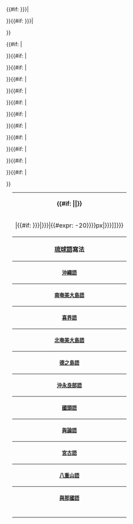 <table class="infobox bordered" style="margin: 0 0 1em 1em; width:{{#if: {{{tablewidth|}}}|{{{tablewidth}}}px|270px}}; background: {{#if: {{{background|}}}|{{{background}}}|#f7f8ff}};">
<tr><th style="background: {{#if: {{{color|}}}|{{{color}}}|#CCF}}; color: {{#if: {{{fontcolor|}}}|{{{fontcolor}}}|#000}}; line-height: 1.3em; padding: 3px;">{{#if: {{{title|}}}|{{{title}}}|{{PAGENAME}}}}
</th></tr>{{#if: {{{image|{{{img|}}}}}}|
<tr><td style="text-align: center;">{{{image|[[File:{{{img|}}}|{{#if: {{{imgwidth|{{{width|}}}}}}|{{{imgwidth|{{{width|}}}}}}|{{#expr: {{{tablewidth|250}}}-20}}}}px|{{{caption|{{{img}}}}}}]]}}}<br /><small>{{{caption|}}}</small></td></tr>}}{{#if: {{{image|{{{img|}}}}}}|
<tr><th style="background: {{#if: {{{color|}}}|{{{color}}}|#CCF}}; color: {{#if: {{{fontcolor|}}}|{{{fontcolor}}}|#000}};">[[琉球語]]寫法</th></tr>}}
<tr><td style="padding: 0;">
{{Infobox Lewchewan name/Nametable|background={{{background|}}}|kanji={{{kanji|}}}|kana={{{kana|}}}|romaji={{{romaji|}}}}}
</td></tr>{{#if: {{{ryukanji|}}}{{{ryukana|}}}{{{ryuromaji|}}}|
<tr><th style="background: {{#if: {{{color|}}}|{{{color}}}|#CCF}}; color: {{#if: {{{fontcolor|}}}|{{{fontcolor}}}|#000}};"><small>[[沖繩語]]</small></th></tr>
<tr><td style="padding: 0;">
{{Infobox Lewchewan name/Nametable|background={{{background|}}}|kanji={{{ryukanji|}}}|kana={{{ryukana|}}}|romaji={{{ryuromaji|}}}}}
</td></tr>}}{{#if: {{{amskanji|}}}{{{amskana|}}}{{{amsromaji|}}}|
<tr><th style="background: {{#if: {{{color|}}}|{{{color}}}|#CCF}}; color: {{#if: {{{fontcolor|}}}|{{{fontcolor}}}|#000}};"><small>[[南奄美大島語]]</small></th></tr>
<tr><td style="padding: 0;">
{{Infobox Lewchewan name/Nametable|background={{{background|}}}|kanji={{{amskanji|}}}|kana={{{amskana|}}}|romaji={{{amsromaji|}}}}}
</td></tr>}}{{#if: {{{kzgkanji|}}}{{{kzgkana|}}}{{{kzgromaji|}}}|
<tr><th style="background: {{#if: {{{color|}}}|{{{color}}}|#CCF}}; color: {{#if: {{{fontcolor|}}}|{{{fontcolor}}}|#000}};"><small>[[喜界語]]</small></th></tr>
<tr><td style="padding: 0;">
{{Infobox Lewchewan name/Nametable|background={{{background|}}}|kanji={{{kzgkanji|}}}|kana={{{kzgkana|}}}|romaji={{{kzgromaji|}}}}}
</td></tr>}}{{#if: {{{rynkanji|}}}{{{rynkana|}}}{{{rynromaji|}}}|
<tr><th style="background: {{#if: {{{color|}}}|{{{color}}}|#CCF}}; color: {{#if: {{{fontcolor|}}}|{{{fontcolor}}}|#000}};"><small>[[北奄美大島語]]</small></th></tr>
<tr><td style="padding: 0;">
{{Infobox Lewchewan name/Nametable|background={{{background|}}}|kanji={{{rynkanji|}}}|kana={{{rynkana|}}}|romaji={{{rynromaji|}}}}}
</td></tr>}}{{#if: {{{tknkanji|}}}{{{tknkana|}}}{{{tknromaji|}}}|
<tr><th style="background: {{#if: {{{color|}}}|{{{color}}}|#CCF}}; color: {{#if: {{{fontcolor|}}}|{{{fontcolor}}}|#000}};"><small>[[德之島語]]</small></th></tr>
<tr><td style="padding: 0;">
{{Infobox Lewchewan name/Nametable|background={{{background|}}}|kanji={{{tknkanji|}}}|kana={{{tknkana|}}}|romaji={{{tknromaji|}}}}}
</td></tr>}}{{#if: {{{oknkanji|}}}{{{oknkana|}}}{{{oknromaji|}}}|
<tr><th style="background: {{#if: {{{color|}}}|{{{color}}}|#CCF}}; color: {{#if: {{{fontcolor|}}}|{{{fontcolor}}}|#000}};"><small>[[沖永良部語]]</small></th></tr>
<tr><td style="padding: 0;">
{{Infobox Lewchewan name/Nametable|background={{{background|}}}|kanji={{{oknkanji|}}}|kana={{{oknkana|}}}|romaji={{{oknromaji|}}}}}
</td></tr>}}{{#if: {{{xugkanji|}}}{{{xugkana|}}}{{{xugromaji|}}}|
<tr><th style="background: {{#if: {{{color|}}}|{{{color}}}|#CCF}}; color: {{#if: {{{fontcolor|}}}|{{{fontcolor}}}|#000}};"><small>[[國頭語]]</small></th></tr>
<tr><td style="padding: 0;">
{{Infobox Lewchewan name/Nametable|background={{{background|}}}|kanji={{{xugkanji|}}}|kana={{{xugkana|}}}|romaji={{{xugromaji|}}}}}
</td></tr>}}{{#if: {{{yoxkanji|}}}{{{yoxkana|}}}{{{yoxromaji|}}}|
<tr><th style="background: {{#if: {{{color|}}}|{{{color}}}|#CCF}}; color: {{#if: {{{fontcolor|}}}|{{{fontcolor}}}|#000}};"><small>[[與論語]]</small></th></tr>
<tr><td style="padding: 0;">
{{Infobox Lewchewan name/Nametable|background={{{background|}}}|kanji={{{yoxkanji|}}}|kana={{{yoxkana|}}}|romaji={{{yoxromaji|}}}}}
</td></tr>}}{{#if: {{{mvikanji|}}}{{{mvikana|}}}{{{mviromaji|}}}|
<tr><th style="background: {{#if: {{{color|}}}|{{{color}}}|#CCF}}; color: {{#if: {{{fontcolor|}}}|{{{fontcolor}}}|#000}};"><small>[[宮古語]]</small></th></tr>
<tr><td style="padding: 0;">
{{Infobox Lewchewan name/Nametable|background={{{background|}}}|kanji={{{mvikanji|}}}|kana={{{mvikana|}}}|romaji={{{mviromaji|}}}}}
</td></tr>}}{{#if: {{{ryskanji|}}}{{{ryskana|}}}{{{rysromaji|}}}|
<tr><th style="background: {{#if: {{{color|}}}|{{{color}}}|#CCF}}; color: {{#if: {{{fontcolor|}}}|{{{fontcolor}}}|#000}};"><small>[[八重山語]]</small></th></tr>
<tr><td style="padding: 0;">
{{Infobox Lewchewan name/Nametable|background={{{background|}}}|kanji={{{ryskanji|}}}|kana={{{ryskana|}}}|romaji={{{rysromaji|}}}}}
</td></tr>}}{{#if: {{{yoikanji|}}}{{{yoikana|}}}{{{yoiromaji|}}}|
<tr><th style="background: {{#if: {{{color|}}}|{{{color}}}|#CCF}}; color: {{#if: {{{fontcolor|}}}|{{{fontcolor}}}|#000}};"><small>[[與那國語]]</small></th></tr>
<tr><td style="padding: 0;">
{{Infobox Lewchewan name/Nametable|background={{{background|}}}|kanji={{{yoikanji|}}}|kana={{{yoikana|}}}|romaji={{{yoiromaji|}}}}}
</td></tr>}}{{#if: {{{othertext|}}}|<tr><td style="text-align: center;">{{{othertext}}}</td></tr>}}</table><noinclude>
{{template doc}}
</noinclude>